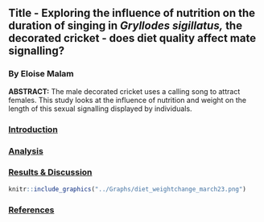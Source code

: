 ## **Title - Exploring the influence of nutrition on the duration of singing in *Gryllodes sigillatus,* the decorated cricket - does diet quality affect mate signalling?**

### **By Eloise Malam**

**ABSTRACT:** The male decorated cricket uses a calling song to attract females. This study looks at the influence of nutrition and weight on the length of this sexual signalling displayed by individuals.

### [**Introduction**]{.underline}

### [**Analysis**]{.underline}

### [**Results & Discussion**]{.underline}

```r
knitr::include_graphics("../Graphs/diet_weightchange_march23.png")

```

### [**References**]{.underline}
